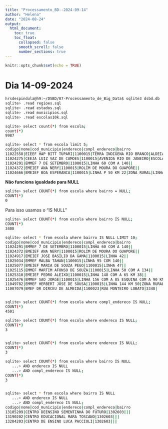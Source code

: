 ```yaml
---
title: "Processamento_BD--2024-09-14"
author: "Helena"
date: "2024-08-24"
output:
  html_document:
    toc: true
    toc_float:
      collapsed: false
      smooth_scroll: false
      number_sections: true
---
```


```r
knitr::opts_chunk$set(echo = TRUE)
```


# Dia 14-09-2024


```bash

hrsdespindula@h9:~/DSBD/07-Processamento_de_Big_Data$ sqlite3 dsbd.db
sqlite> .read regioes.sql
sqlite> .read estados.sql
sqlite> .read municipios.sql
sqlite> .read escolas10k.sql

sqlite> select count(*) from escola;
count(*)
9987

sqlite> select * from escola limit 5;
codigo|nome|cod_municipio|endereco|compl_endereco|bairro
11022558|EIEEF HAP BITT TUPARI|1100015|TERRA INDIGENA RIO BRANCO|ALDEIA COLORADO|RURAL
11024275|CEEJA LUIZ VAZ DE CAMOES|1100015|AVENIDA RIO DE JANEIRO|ESCOLA|CIDADE ALTA
11024291|EMMEF 7 DE SETEMBRO|1100015|LINHA 60 COM A 140||
11024372|EMEIEF ANA NERY|1100015|ROLIM DE MOURA DO GUAPORE||
11024666|EMEIEF BOA ESPERANCA|1100015|LINHA P 50 KM 22|ZONA RURAL|LINHA P.50
```

**Não funciona igualdade para NULL**

```bash
sqlite> select COUNT(*) from escola where bairro = NULL;
COUNT(*)
0
```

Para isso usamos o "IS NULL"

```bash
sqlite> select COUNT(*) from escola where bairro IS NULL;
COUNT(*)
3408

sqlite> select * from escola where bairro IS NULL LIMIT 10;
codigo|nome|cod_municipio|endereco|compl_endereco|bairro
11024291|EMMEF 7 DE SETEMBRO|1100015|LINHA 60 COM A 140||
11024372|EMEIEF ANA NERY|1100015|ROLIM DE MOURA DO GUAPORE||
11024917|EMEIEF JOSE BASILIO DA GAMA|1100015|LINHA 42||
11025034|EMMEF MALBA TAHAN|1100015|LINHA 95 COM 140||
11025077|EMEIEF MARIA DE SOUZA PEGO|1100015|LINHA 47||
11025115|EMMEF MARTIM AFONSO DE SOUZA|1100015|LINHA 50 COM A 134||
11025310|EMEIEF PEDRO ALEIXO|1100015|LINHA 148 COM A 65 KM 38||
11025476|EMMEF SAO JORGE|1100015|LINHA 156 COM A 85 ESQUINA COM A 90 KM 53||
11049782|EMMEF HERBERT JOSE DE SOUSA|1100015|LINHA 144 KM 50|ZONA RURAL|
11007079|EMEF DR DIRCEU DE ALMEIDA|1100023|RUA MONTEIRO LOBATO|3348|


sqlite> select COUNT(*) from escola where compl_endereco IS NULL;
COUNT(*)
4501

sqlite> select COUNT(*) from escola where endereco IS NULL;
COUNT(*)
3


sqlite> select COUNT(*) from escola where endereco IS NULL;
COUNT(*)
3

sqlite> select COUNT(*) from escola where bairro IS NULL 
   ...> AND endereco IS NULL
   ...> AND compl_endereco IS NULL;
COUNT(*)
3


sqlite> select * from escola where bairro IS NULL 
   ...> AND endereco IS NULL
   ...> AND compl_endereco IS NULL;
codigo|nome|cod_municipio|endereco|compl_endereco|bairro
13185209|CENTRO DEENSINO SEMENTINHA DO FUTURO|1302603|||
13190202|CENTRO EDUCACIONAL MARA TOSCANO|1302603|||
13204203|CENTRO DE ENSINO LUCA PACCIOLI|1302603|||

```



```bash

```




```bash

```





```bash

```






```bash

```





```bash

```






```bash

```





```bash

```





```bash

```





```bash

```





```bash

```




